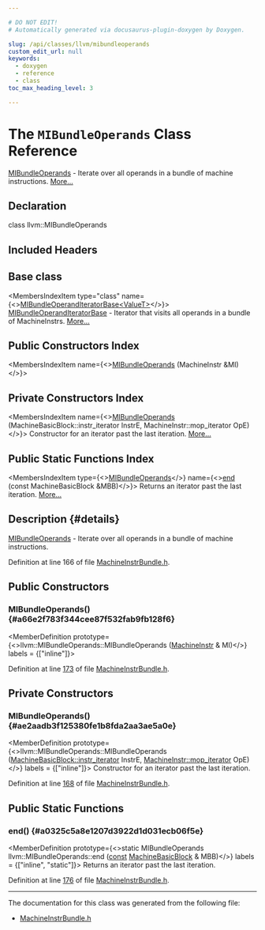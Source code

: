 ```yaml
---

# DO NOT EDIT!
# Automatically generated via docusaurus-plugin-doxygen by Doxygen.

slug: /api/classes/llvm/mibundleoperands
custom_edit_url: null
keywords:
  - doxygen
  - reference
  - class
toc_max_heading_level: 3

---
```





# The `MIBundleOperands` Class Reference

<DoxygenPage pluginConfig={pluginConfig}>

<a href="/docs/api/classes/llvm/mibundleoperands">MIBundleOperands</a> - Iterate over all operands in a bundle of machine instructions. <a href="#details">More...</a>

## Declaration

<CodeBlock>class llvm::MIBundleOperands</CodeBlock>

## Included Headers

<IncludesList>
<IncludesListItem
  filePath="llvm/CodeGen/MachineInstrBundle.h"
  permalink="/docs/api/files/include/include/llvm/include/llvm/codegen/machineinstrbundle-h"
  isLocal="true" />
</IncludesList>

## Base class

<MembersIndex>

<MembersIndexItem
  type="class"
  name={<><a href="/docs/api/classes/llvm/mibundleoperanditeratorbase">MIBundleOperandIteratorBase&lt;ValueT&gt;</a></>}>
<a href="/docs/api/classes/llvm/mibundleoperanditeratorbase">MIBundleOperandIteratorBase</a> - Iterator that visits all operands in a bundle of MachineInstrs. <a href="/docs/api/classes/llvm/mibundleoperanditeratorbase/#details">More...</a>
</MembersIndexItem>

</MembersIndex>

## Public Constructors Index

<MembersIndex>

<MembersIndexItem
  name={<><a href="#a66e2f783f344cee87f532fab9fb128f6">MIBundleOperands</a> (MachineInstr &amp;MI)</>}>
</MembersIndexItem>

</MembersIndex>

## Private Constructors Index

<MembersIndex>

<MembersIndexItem
  name={<><a href="#ae2aadb3f125380fe1b8fda2aa3ae5a0e">MIBundleOperands</a> (MachineBasicBlock::instr&#95;iterator InstrE, MachineInstr::mop&#95;iterator OpE)</>}>
Constructor for an iterator past the last iteration. <a href="#ae2aadb3f125380fe1b8fda2aa3ae5a0e">More...</a>
</MembersIndexItem>

</MembersIndex>

## Public Static Functions Index

<MembersIndex>

<MembersIndexItem
  type={<><a href="/docs/api/classes/llvm/mibundleoperands">MIBundleOperands</a></>}
  name={<><a href="#a0325c5a8e1207d3922d1d031ecb06f5e">end</a> (const MachineBasicBlock &amp;MBB)</>}>
Returns an iterator past the last iteration. <a href="#a0325c5a8e1207d3922d1d031ecb06f5e">More...</a>
</MembersIndexItem>

</MembersIndex>

## Description {#details}

<a href="/docs/api/classes/llvm/mibundleoperands">MIBundleOperands</a> - Iterate over all operands in a bundle of machine instructions.

Definition at line 166 of file <a href="/docs/api/files/include/include/llvm/include/llvm/codegen/machineinstrbundle-h">MachineInstrBundle.h</a>.

<SectionDefinition>

## Public Constructors

### MIBundleOperands() {#a66e2f783f344cee87f532fab9fb128f6}

<MemberDefinition
  prototype={<>llvm::MIBundleOperands::MIBundleOperands (<a href="/docs/api/classes/llvm/machineinstr">MachineInstr</a> &amp; MI)</>}
  labels = {["inline"]}>

Definition at line <a href="/docs/api/files/include/include/llvm/include/llvm/codegen/machineinstrbundle-h/#l00173">173</a> of file <a href="/docs/api/files/include/include/llvm/include/llvm/codegen/machineinstrbundle-h">MachineInstrBundle.h</a>.
</MemberDefinition>

</SectionDefinition>

<SectionDefinition>

## Private Constructors

### MIBundleOperands() {#ae2aadb3f125380fe1b8fda2aa3ae5a0e}

<MemberDefinition
  prototype={<>llvm::MIBundleOperands::MIBundleOperands (<a href="/docs/api/classes/llvm/machinebasicblock/#ab6395548cae73865213e279ae461db54">MachineBasicBlock::instr&#95;iterator</a> InstrE, <a href="/docs/api/classes/llvm/machineinstr/#ab5b1fcfd0e1eddba786fefcdf28f1689">MachineInstr::mop&#95;iterator</a> OpE)</>}
  labels = {["inline"]}>
Constructor for an iterator past the last iteration.

Definition at line <a href="/docs/api/files/include/include/llvm/include/llvm/codegen/machineinstrbundle-h/#l00168">168</a> of file <a href="/docs/api/files/include/include/llvm/include/llvm/codegen/machineinstrbundle-h">MachineInstrBundle.h</a>.
</MemberDefinition>

</SectionDefinition>

<SectionDefinition>

## Public Static Functions

### end() {#a0325c5a8e1207d3922d1d031ecb06f5e}

<MemberDefinition
  prototype={<>static MIBundleOperands llvm::MIBundleOperands::end (<a href="/docs/api/files/lib/lib/target/lib/target/aarch64/aarch64promoteconstant-cpp/#a90f8350fecae261c25be85d38b451bff">const</a> <a href="/docs/api/classes/llvm/machinebasicblock">MachineBasicBlock</a> &amp; MBB)</>}
  labels = {["inline", "static"]}>
Returns an iterator past the last iteration.

Definition at line <a href="/docs/api/files/include/include/llvm/include/llvm/codegen/machineinstrbundle-h/#l00176">176</a> of file <a href="/docs/api/files/include/include/llvm/include/llvm/codegen/machineinstrbundle-h">MachineInstrBundle.h</a>.
</MemberDefinition>

</SectionDefinition>

<hr/>

The documentation for this class was generated from the following file:

<ul>
<li><a href="/docs/api/files/include/include/llvm/include/llvm/codegen/machineinstrbundle-h">MachineInstrBundle.h</a></li>
</ul>

</DoxygenPage>

